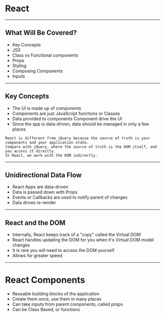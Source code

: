 


# React

---

## What Will Be Covered?

- Key Concepts
- JSX
- Class vs Functional components
- Props
- Styling
- Composing Components
- Inputs

---


## Key Concepts

- The UI is made up of components
- Components are just JavaScript functions or Classes
- Data provided to components Component drive the UI
- Since the app is data-driven, data should be managed in only a few places

```notes
React is different from jQuery because the source of truth is your components and your application state.
Compare with jQuery, where the source of truth is the DOM itself, and you access it directly.
In React, we work with the DOM indirectly.
```

---

## Unidirectional Data Flow

- React Apps are data-driven
- Data is passed down with Props
- Events or Callbacks are used to notify parent of changes
- Data drives re-render

---

## React and the DOM

- Internally, React keeps track of a "copy" called the Virtual DOM
- React handles updating the DOM for you when it's Virtual DOM model changes
- It is rare you will need to access the DOM yourself
- Allows for greater speed

---

# React Components

- Reusable building blocks of the application
- Create them once, use them in many places
- Can take inputs from parent components, called props
- Can be Class Based, or functions
